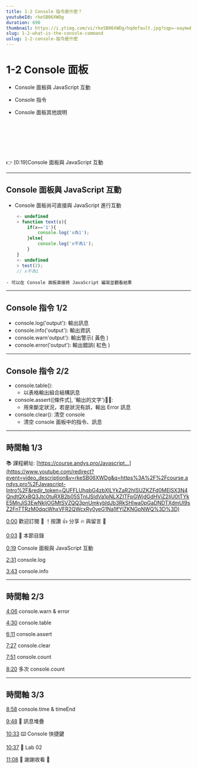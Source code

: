 ```yaml
---
title: 1-2 Console 指令是什麼？
youtubeId: rkeSB06XWDg
duration: 690
thumbnail: https://i.ytimg.com/vi/rkeSB06XWDg/hqdefault.jpg?sqp=-oaymwEjCNACELwBSFryq4qpAxUIARUAAAAAGAElAADIQj0AgKJDeAE=&rs=AOn4CLAXzexNcX7WjIHiKyh4ex679gdnxw
slug: 1-2-what-is-the-console-command
uslug: 1-2-console-指令是什麼
---
```


# 1-2 Console 面板

- Console 面板與 JavaScript 互動
- Console 指令
- Console 面板其他說明



    　

    　

    　

👉 [0:19]Console 面板與 JavaScript 互動 

---

## Console 面板與 JavaScript 互動

- Console 面板尚可直接與 JavaScript 進行互動

```JavaScript
    <- undefined
    > function text(s){
        if(x=='1'){
            console.log('x為1');
        }else{
            console.log('x不為1');
        }
    }
    <- undefined
    > test(2);
    // x不為1
```

    - 可以在 Console 面板直接將 JavaScript 編寫並觀看結果

---

## Console 指令 1/2

- console.log('output'):    輸出訊息
- console.info('output'):   輸出資訊
- console.warn'output'):    輸出警示( 黃色 )
- console.error('output'):  輸出錯誤( 紅色 )

--- 

## Console 指令 2/2

- console.table():
    - 以表格輸出組合結構訊息
- console.assert([條件式], '輸出的文字'):
    - 用來斷定狀況，若是狀況有誤，輸出 Error 訊息
- console.clear(): 清空 console
    - 清空 console 面板中的指令、訊息

---

## 時間軸 1/3

📚 課程網址: [https://course.andys.pro/Javascript...](https://www.youtube.com/redirect?event=video_description&v=rkeSB06XWDg&q=https%3A%2F%2Fcourse.andys.pro%2FJavascript-Intro%2F&redir_token=QUFFLUhqbG4zbXlLYkZaR2hISUZKZFd0MElSX3N4QndtQXxBQ3Jtc0tuRXB2b05STnlJSldVa1pNLXZITFpGWjdGdHViZ2ljU0tTYkE5MnJiS3EwNkljOGMtSVZQQ3pnUmkybldJb3RkSHIwa0pGaDNDTXdmUl9sZ2FnTTRzM0dqcWhxVFR2QWcxRy0yeG1Na1lfYlZKNGpNWQ%3D%3D)

[0:00](https://www.youtube.com/watch?v=rkeSB06XWDg&t=0s) 歡迎訂閱 🔔 ！按讚 👍 分享 🔥 與留言 💬

[0:03](https://www.youtube.com/watch?v=rkeSB06XWDg&t=3s) 📖 本節目錄

[0:19](https://www.youtube.com/watch?v=rkeSB06XWDg&t=19s) Console 面板與 JavaScript 互動 

[2:31](https://www.youtube.com/watch?v=rkeSB06XWDg&t=151s) console.log 

[3:43](https://www.youtube.com/watch?v=rkeSB06XWDg&t=223s) console.info 

---

## 時間軸 2/3

[4:06](https://www.youtube.com/watch?v=rkeSB06XWDg&t=246s) console.warn & error 

[4:30](https://www.youtube.com/watch?v=rkeSB06XWDg&t=270s) console.table 

[6:11](https://www.youtube.com/watch?v=rkeSB06XWDg&t=371s) console.assert 

[7:27](https://www.youtube.com/watch?v=rkeSB06XWDg&t=447s) console.clear 

[7:51](https://www.youtube.com/watch?v=rkeSB06XWDg&t=471s) console.count 

[8:20](https://www.youtube.com/watch?v=rkeSB06XWDg&t=500s) 多次 console.count 

---

## 時間軸 3/3

[8:58](https://www.youtube.com/watch?v=rkeSB06XWDg&t=538s) console.time & timeEnd 

[9:48](https://www.youtube.com/watch?v=rkeSB06XWDg&t=588s) 💬 訊息堆疊 

[10:33](https://www.youtube.com/watch?v=rkeSB06XWDg&t=633s) ⌨️ Console 快捷鍵 

[10:37](https://www.youtube.com/watch?v=rkeSB06XWDg&t=637s) 🧪 Lab 02 

[11:08](https://www.youtube.com/watch?v=rkeSB06XWDg&t=668s) 🙌 謝謝收看 👀